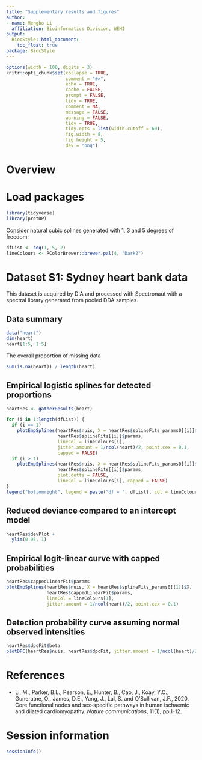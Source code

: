 ```yaml
---
title: "Supplementary results and figures"
author: 
- name: Mengbo Li
  affiliation: Bioinformatics Division, WEHI
output:
  BiocStyle::html_document:
    toc_float: true
package: BiocStyle
---
```



```r
options(width = 100, digits = 3)
knitr::opts_chunk$set(collapse = TRUE, 
                      comment = "#>", 
                      echo = TRUE, 
                      cache = FALSE, 
                      prompt = FALSE,
                      tidy = TRUE,
                      comment = NA, 
                      message = FALSE, 
                      warning = FALSE, 
                      tidy = TRUE, 
                      tidy.opts = list(width.cutoff = 60),
                      fig.width = 8, 
                      fig.height = 5, 
                      dev = "png")
```

# Overview


# Load packages

```r
library(tidyverse)
library(protDP)
```

Consider natural cubic splines generated with 1, 3 and 5 degrees of freedom:

```r
dfList <- seq(1, 5, 2)
lineColours <- RColorBrewer::brewer.pal(4, "Dark2")
```


# Dataset S1: Sydney heart bank data

This dataset is acquired by DIA and processed with Spectronaut with a spectral library generated from pooled DDA samples. 

## Data summary

```r
data("heart")
dim(heart)
heart[1:5, 1:5]
```

The overall proportion of missing data 

```r
sum(is.na(heart)) / length(heart)
```

## Empirical logistic splines for detected proportions

```r
heartRes <- gatherResults(heart)
```

```r
for (i in 1:length(dfList)) {
  if (i == 1)
    plotEmpSplines(heartRes$nuis, X = heartRes$splineFits_params0[[i]]$X, 
                   heartRes$splineFits[[i]]$params, 
                   lineCol = lineColours[i], 
                   jitter.amount = 1/ncol(heart)/2, point.cex = 0.1, 
                   capped = FALSE)
  if (i > 1)
    plotEmpSplines(heartRes$nuis, X = heartRes$splineFits_params0[[i]]$X, 
                   heartRes$splineFits[[i]]$params, 
                   plot.dotts = FALSE, 
                   lineCol = lineColours[i], capped = FALSE)
}
legend("bottomright", legend = paste("df = ", dfList), col = lineColours, lwd = 2, lty = 1)
```

## Reduced deviance compared to an intercept model

```r
heartRes$devPlot + 
  ylim(0.95, 1)
```


## Empirical logit-linear curve with capped probabilities

```r
heartRes$cappedLinearFit$params
plotEmpSplines(heartRes$nuis, X = heartRes$splineFits_params0[[1]]$X, 
               heartRes$cappedLinearFit$params, 
               lineCol = lineColours[1], 
               jitter.amount = 1/ncol(heart)/2, point.cex = 0.1)
```

## Detection probability curve assuming normal observed intensities

```r
heartRes$dpcFit$beta
plotDPC(heartRes$nuis, heartRes$dpcFit, jitter.amount = 1/ncol(heart)/2, point.cex = 0.1)
```






# References

- Li, M., Parker, B.L., Pearson, E., Hunter, B., Cao, J., Koay, Y.C., Guneratne, O., James, D.E., Yang, J., Lal, S. and O’Sullivan, J.F., 2020. Core functional nodes and sex-specific pathways in human ischaemic and dilated cardiomyopathy. *Nature communications*, 11(1), pp.1-12.



# Session information

```r
sessionInfo()
```

